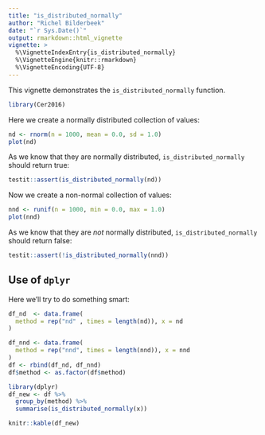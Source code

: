 ```yaml
---
title: "is_distributed_normally"
author: "Richel Bilderbeek"
date: "`r Sys.Date()`"
output: rmarkdown::html_vignette
vignette: >
  %\VignetteIndexEntry{is_distributed_normally}
  %\VignetteEngine{knitr::rmarkdown}
  %\VignetteEncoding{UTF-8}
---
```


This vignette demonstrates the `is_distributed_normally` function.

```r
library(Cer2016)
```

Here we create a normally distributed collection of values:

```r
nd <- rnorm(n = 1000, mean = 0.0, sd = 1.0)
plot(nd)
```

As we know that they are normally distributed, 
`is_distributed_normally` should return true:

```r
testit::assert(is_distributed_normally(nd))
```

Now we create a non-normal collection of values:

```r
nnd <- runif(n = 1000, min = 0.0, max = 1.0)
plot(nnd)
```

As we know that they are *not* normally distributed, 
`is_distributed_normally` should return false:

```r
testit::assert(!is_distributed_normally(nnd))
```

## Use of `dplyr`

Here we'll try to do something smart:

```r
df_nd  <- data.frame(
  method = rep("nd" , times = length(nd)), x = nd
)

df_nnd <- data.frame(
  method = rep("nnd", times = length(nnd)), x = nnd
)
df <- rbind(df_nd, df_nnd)
df$method <- as.factor(df$method)

library(dplyr)
df_new <- df %>% 
  group_by(method) %>% 
  summarise(is_distributed_normally(x))

knitr::kable(df_new)
```
